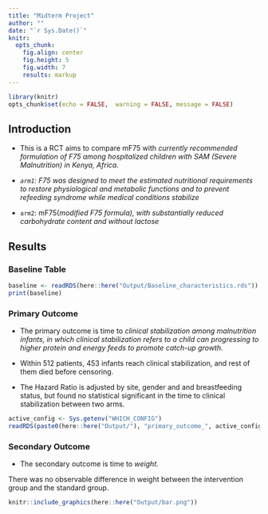 ```yaml
---
title: "Midterm Project"
author: ""
date: "`r Sys.Date()`"
knitr:
  opts_chunk:
    fig.align: center
    fig.height: 5
    fig.width: 7
    results: markup
---
```


```r
library(knitr)
opts_chunk$set(echo = FALSE,  warning = FALSE, message = FALSE)
```

## Introduction

-   This is a RCT aims to compare mF75 with *currently recommended formulation of F75 among hospitalized children with SAM (Severe Malnutrition) in Kenya, Africa.*

-   *`arm1`: F75 was designed to meet the estimated nutritional requirements to restore physiological and metabolic functions and to prevent refeeding syndrome while medical conditions stabilize*

-   `arm2`: mF75(*modified F75 formula), with substantially reduced carbohydrate content and without lactose*

## Results

### Baseline Table

```r
baseline <- readRDS(here::here("Output/Baseline_characteristics.rds"))
print(baseline)
```

### Primary Outcome

-   The primary outcome is time to *clinical stabilization among malnutrition infants, in which clinical stabilization refers to a child can progressing to higher protein and energy feeds to promote catch-up growth.*

-   Within 512 patients, 453 infants reach clinical stabilization, and rest of them died before censoring.

-   The Hazard Ratio is adjusted by site, gender and and breastfeeding status, but found no statistical significant in the time to clinical stabilization between two arms.

```r
active_config <- Sys.getenv("WHICH_CONFIG")
readRDS(paste0(here::here("Output/"), "primary_outcome_", active_config, ".rds"))
```

### Secondary Outcome

-   The secondary outcome is time to *weight.*

There was no observable difference in weight between the intervention group and the standard group.

```r
knitr::include_graphics(here::here("Output/bar.png"))
```
